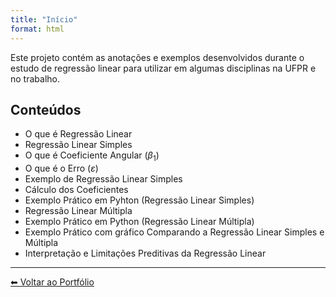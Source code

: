```yaml
---
title: "Início"
format: html
---
```


Este projeto contém as anotações e exemplos desenvolvidos durante o estudo de regressão linear para utilizar em algumas disciplinas na UFPR e no trabalho.

## Conteúdos

- O que é Regressão Linear
- Regressão Linear Simples
- O que é Coeficiente Angular ($\beta_1$)
- O que é o Erro ($\varepsilon$)
- Exemplo de Regressão Linear Simples
- Cálculo dos Coeficientes
- Exemplo Prático em Pyhton (Regressão Linear Simples)
- Regressão Linear Múltipla
- Exemplo Prático em Python (Regressão Linear Múltipla)
- Exemplo Prático com gráfico Comparando a Regressão Linear Simples e Múltipla
- Interpretação e Limitações Preditivas da Regressão Linear

---

[⬅ Voltar ao Portfólio](../../index.qmd)
